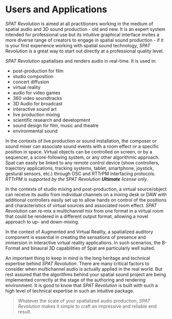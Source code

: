 # Users and Applications

_SPAT Revolution_ is aimed at all practitioners working in the medium of spatial audio and 3D sound production - old and new. It is an expert system intended for professional use but its intuitive graphical interface invites a more diverse range of creators to engage in spatial sound production - if it is your first experience working with spatial sound technology, _SPAT Revolution_ is a great way to start out directly at a professional quality level.

_SPAT Revolution_ spatialises and renders audio in real-time. It is used in:

- post-production for film
- studio composition
- concert diffusion
- virtual reality
- audio for video games
- 360 video soundtracks
- 3D Audio for broadcast
- interactive sound art
- live production mixing
- scientific research and development
- sound design for film, music and theatre
- environmental sound

In the contexts of live production or sound installation, the composer or sound mixer can associate sound events with a room effect or a specific position in space. Virtual objects can be controlled on screen, or by a sequencer, a score-following system, or any other algorithmic approach. Spat can easily be linked to any remote control device (show controllers, trajectory applications, tracking systems, tablet, smartphone, joystick, gestural sensors, etc.) through OSC and RTTrPM interfacing protocols. _RTTrPM is supported by the _SPAT Revolution_ **Ultimate** license only._

In the contexts of studio mixing and post-production, a virtual source/object can receive its audio from individual channels on a mixing desk or DAW with additional controllers easily set up to allow hands on control of the positions and characteristics of virtual sources and associated room effect. _SPAT Revolution_ can re-mix a multichannel mix from one format in a virtual room that could be rendered in a different output format, allowing a novel approach to up- and down-mixing.

In the context of Augmented and Virtual Reality, a spatialized auditory component is essential in creating the sensations of presence and immersion in interactive virtual reality applications. In such scenarios, the B-Format and binaural 3D capabilities of Spat are particularly well suited.

An important thing to keep in mind is the long heritage and technical expertise behind _SPAT Revolution_. There are many critical factors to consider when multichannel audio is actually applied in the real world. But rest assured that the algorithms behind your spatial sound project are being implemented correctly at the stage of the authoring and rendering environment. It is good to know that _SPAT Revolution_ is built with such a high level of technical expertise in such an intuitive package.

> Whatever the scale of your spatialized audio production, _SPAT Revolution_ makes it simple to craft an impressive and reliable end result.
